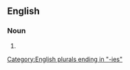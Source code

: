 ==English==

===Noun===
{{head|en|noun plural form}}

# {{plural of|accuracy|lang=en}}

[[Category:English plurals ending in "-ies"]]